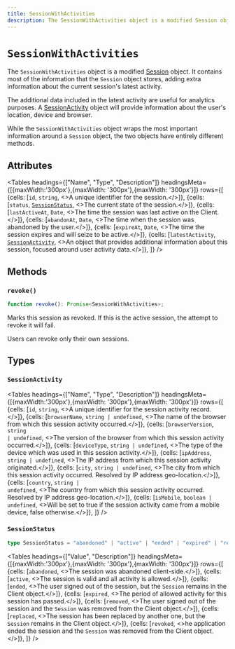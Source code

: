 ```yaml
---
title: SessionWithActivities
description: The SessionWithActivities object is a modified Session object. It contains most of the information that the Session object stores, adding extra information about the current session's latest activity.
---
```



# `SessionWithActivities`

The `SessionWithActivities` object is a modified [Session](/docs/references/javascript/session) object. It contains most of the information that the `Session` object stores, adding extra information about the current session's latest activity.

The additional data included in the latest activity are useful for analytics purposes. A [SessionActivity](#session-activity) object will provide information about the user's location, device and browser.

While the `SessionWithActivities` object wraps the most important information around a `Session` object, the two objects have entirely different methods.

## Attributes

<Tables
  headings={["Name", "Type", "Description"]}
  headingsMeta={[{maxWidth:'300px'},{maxWidth: '300px'},{maxWidth: '300px'}]}
  rows={[
{cells: [<code>id</code>, <code>string</code>, <>A unique identifier for the session.</>]},
{cells: [<code>status</code>, <a href="#sessionstatus"><code>SessionStatus</code></a>, <>The current state of the session.</>]},
{cells: [<code>lastActiveAt</code>, <code>Date</code>, <>The time the session was last active on the Client.</>]},
{cells: [<code>abandonAt</code>, <code>Date</code>, <>The time when the session was abandoned by the user.</>]},
{cells: [<code>expireAt</code>, <code>Date</code>, <>The time the session expires and will seize to be active.</>]},
{cells: [<code>latestActivity</code>, <a href="#sessionactivity"><code>SessionActivity</code></a>, <>An object that provides additional information about this session, focused around user activity data.</>]},
  ]}
/>

## Methods


### `revoke()`

```typescript
function revoke(): Promise<SessionWithActivities>;
```

Marks this session as revoked. If this is the active session, the attempt to revoke it will fail.

Users can revoke only their own sessions.

## Types

### `SessionActivity`

<Tables
    headings={["Name", "Type", "Description"]}
    headingsMeta={[{maxWidth:'300px'},{maxWidth: '300px'},{maxWidth: '300px'}]}
    rows={[
        {cells: [<code>id</code>, <code>string</code>, <>A unique identifier for the session activity record.</>]},
{cells: [<code>browserName</code>, <code>string | undefined</code>, <>The name of the browser from which this session activity occurred.</>]},
{cells: [<code>browserVersion</code>, <code>string | undefined</code>, <>The version of the browser from which this session activity occurred.</>]},
{cells: [<code>deviceType</code>, <code>string | undefined</code>, <>The type of the device which was used in this session activity.</>]},
{cells: [<code>ipAddress</code>, <code>string | undefined</code>, <>The IP address from which this session activity originated.</>]},
{cells: [<code>city</code>, <code>string | undefined</code>, <>The city from which this session activity occurred. Resolved by IP address geo-location.</>]},
{cells: [<code>country</code>, <code>string | undefined</code>, <>The country from which this session activity occurred. Resolved by IP address geo-location.</>]},
{cells: [<code>isMobile</code>, <code>boolean | undefined</code>, <>Will be set to true if the session activity came from a mobile device, false otherwise.</>]},
    ]}
    />



### `SessionStatus`

```typescript
type SessionStatus = "abandoned" | "active" | "ended" | "expired" | "removed" | "replaced" | "revoked";
```

<Tables
  headings={["Value", "Description"]}
  headingsMeta={[{maxWidth:'300px'},{maxWidth: '300px'},{maxWidth: '300px'}]}
  rows={[
{cells: [<code>abandoned</code>, <>The session was abandoned client-side.</>]},
{cells: [<code>active</code>, <>The session is valid and all activity is allowed.</>]},
{cells: [<code>ended</code>, <>The user signed out of the session, but the `Session` remains in the Client object.</>]},
{cells: [<code>expired</code>, <>The period of allowed activity for this session has passed.</>]},
{cells: [<code>removed</code>, <>The user signed out of the session and the `Session` was removed from the Client object.</>]},
{cells: [<code>replaced</code>, <>The session has been replaced by another one, but the `Session` remains in the Client object.</>]},
{cells: [<code>revoked</code>, <>he application ended the session and the `Session` was removed from the Client object.</>]},  ]}
/>
